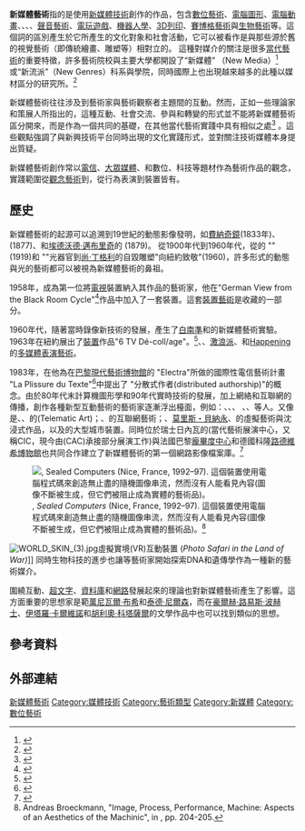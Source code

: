 '''新媒體藝術'''指的是使用[[新媒體|新媒體]][[技术|技術]]創作的作品，包含[[数位艺术|數位藝術]]、[[電腦圖形|電腦圖形]]、[[计算机动画|電腦動畫]]、{{tsl|en|Virtual_art||虛擬藝術}}、{{tsl|en|Internet_art||網路藝術}}、{{tsl|en|Interactive_art||互動藝術}}、[[聲音藝術|聲音藝術]]、[[电子游戏|電玩遊戲]]、[[机器人学|機器人學]]、[[3D打印|3D列印]]、[[賽博格藝術|賽博格藝術]]與[[生物藝術|生物藝術]]等。這個詞的區別產生於它所產生的文化對象和社會活動，它可以被看作是與那些源於舊的視覺藝術（即傳統繪畫、雕塑等）相對立的。 這種對媒介的關注是很多[[當代藝術|當代藝術]]的重要特徵，許多藝術院校與主要大學都開設了“新媒體” （New Media）<ref>{{cite web|url=http://www.academyart.edu/computer-arts-school/outline.html|title=Web Design & New Media|work=academyart.edu|access-date=2009-10-28|archive-url=https://web.archive.org/web/20140604041635/http://www.academyart.edu/computer-arts-school/outline.html|archive-date=2014-06-04}}</ref>或“新流派”（New Genres）科系與學院，同時國際上也出現越來越多的此種以媒材區分的研究所。<ref>{{cite web|url=http://artexetra.files.wordpress.com/2009/02/shanken_art_industry_academy.pdf|last=Shanken|first=Edward A.|title=Artists in Industry and the Academy: Collaborative Research, Interdisciplinary Scholarship, and the Creation and Interpretation of Hybrid Forms|work=Leonardo 38:5 (2005)|pages=415–18|access-date=2021-01-01|archive-date=2011-08-11|archive-url=https://web.archive.org/web/20110811210451/http://artexetra.files.wordpress.com/2009/02/shanken_art_industry_academy.pdf|dead-url=no}}</ref>

新媒體藝術往往涉及到藝術家與藝術觀察者主題間的互動。然而，正如一些理論家和策展人所指出的，這種互動、社會交流、參與和轉變的形式並不能將新媒體藝術區分開來，而是作為一個共同的基礎，在其他當代藝術實踐中具有相似之處<ref>{{cite web|title=Contemporary Art and New Media: Toward a Hybrid Discourse?|url=http://hybridge.wordpress.com/2011/02/15/writings-media/|access-date=2021-01-01|archive-date=2013-11-06|archive-url=https://web.archive.org/web/20131106095455/http://hybridge.wordpress.com/2011/02/15/writings-media/|dead-url=no}}</ref> 。這些觀點強調了與新興技術平台同時出現的文化實踐形式，並對關注技術媒體本身提出質疑。

新媒體藝術創作常以[[電信|電信]]、[[大眾媒體|大眾媒體]]、和數位、科技等題材作為藝術作品的觀念，實踐範圍從[[觀念藝術|觀念藝術]]到{{tsl|en|Virtual_art||虛擬藝術}}，從行為表演到裝置皆有。

== 歷史 ==

新媒體藝術的起源可以追溯到19世紀的動態影像發明，如[[費納奇鏡|費納奇鏡]](1833年)、{{tsl|en|praxinoscope||活動視鏡}}(1877)、和[[埃德沃德·邁布里奇|埃德沃德·邁布里奇]]的{{tsl|en|zoopraxiscope||動物實驗鏡}} (1879)。 從1900年代到1960年代，從{{tsl|en|Thomas Wilfred||托馬斯・威爾弗雷德}}的 "{{tsl|en|Lumia art||Lumia}}"(1919)和 "{{tsl|en|Clavilux||Clavilux}}"光器官到[[尚·丁格利|尚·丁格利]]的自毀雕塑"向紐約致敬"(1960)，許多形式的動態與光的藝術都可以被視為新媒體藝術的鼻祖。

1958年，{{tsl|en|Wolf_Vostell||沃爾夫・沃斯泰爾}}成為第一位將[[電視|電視]]裝置納入其作品的藝術家，他在"German View from the Black Room Cycle"<ref>{{cite web|url=http://www.medienkunstnetz.de/works/deutscher-ausblick/|title=Media Art Net - Vostell，Wolf：German View from the Black Room Cycle|work=medienkunstnetz.de|access-date=2021-02-23|archive-date=2018-09-23|archive-url=https://web.archive.org/web/20180923224634/http://www.medienkunstnetz.de/works/deutscher-ausblick/|dead-url=no}}</ref>作品中加入了一套裝置。這套[[裝置藝術|裝置藝術]]是{{tsl|en|Berlinische Galerie||柏林畫廊}}收藏的一部分。

1960年代，隨著當時錄像新技術的發展，產生了[[白南準|白南準]]和{{tsl|en|Wolf_Vostell||沃爾夫・沃斯泰爾}}的新媒體藝術實驗。1963年在紐約{{tsl|en| Smolin Gallery||斯莫林畫廊}}展出了[[裝置藝術|裝置]]作品"6 TV Dé-coll/age"。<ref>{{cite web|url=http://www.medienkunstnetz.de/works/television-decollage/|title=Media Art Net - Vostell, Wolf: Television Décollage|work=medienkunstnetz.de|access-date=2021-02-23|archive-date=2012-03-30|archive-url=https://web.archive.org/web/20120330110603/http://www.medienkunstnetz.de/works/television-decollage/|dead-url=no}}</ref>{{tsl|en|A. Michael Noll||A. Michael Noll}}、{{tsl|en|E.A.T.||E.A.T}}、[[激浪派|激浪派]]、和[[Happening|Happening]]的[[多媒體|多媒體]][[表演藝術|表演藝術]]。

1983年，{{tsl|en|Roy Ascott||羅伊・阿斯科特}}在他為{{tsl|en|Frank Popper||弗蘭克・波普爾}}在[[巴黎现代艺术博物馆|巴黎現代藝術博物館]]的 "Electra"所做的國際性電信藝術計畫 "La Plissure du Texte"<ref>{{cite web|url=http://timeline.1904.cc/tiki-index.php?page=La+Plissure+du+Texte|title=La Plissure du Texte|work=1904.cc|archive-url=https://web.archive.org/web/20150402201801/http://timeline.1904.cc/tiki-index.php?page=La+Plissure+du+Texte|archive-date=2015-04-02}}</ref>中提出了 "分散式作者(distributed authorship)"的概念。由於80年代末計算機圖形學和90年代實時技術的發展，加上網絡和互聯網的傳播，創作各種新型互動藝術的藝術家逐漸浮出檯面，例如：{{tsl|en|Ken Feingold||肯・費戈德}}、{{tsl|en|Lynn Hershman Leeson||林恩・赫什曼・利森}}、{{tsl|en|David Rokeby||大衛-羅克比}}、 {{tsl|en|Ken Rinaldo||肯・里納爾多}}、{{tsl|en|Perry Hoberman||佩里・霍伯曼}}、{{tsl|en|Tamas Waliczky||塔瑪斯・瓦利茨基}}等人。又像是{{tsl|en|Roy Ascott||羅伊・阿斯科特}}、{{tsl|en|Paul Sermon||保羅-塞蒙}}、{{tsl|en|Michael Bielický||邁克爾・比耶利基}}的{{tsl|en|telematic art||電信藝術}}(Telematic Art)；{{tsl|en|Vuk Ćosić||武克・喬西奇}}、{{tsl|en|Jodi (art collective)||喬迪}}的互聯網藝術；{{tsl|en|Jeffrey Shaw||傑弗里・肖}}、[[莫里斯·贝纳永|莫里斯・貝納永]]、{{tsl|en|Monika Fleischmann||莫妮卡・弗萊施曼}}的虛擬藝術與沈浸式作品，以及{{tsl|en|Rafael Lozano-Hemmer||拉斐爾・洛薩諾・海默}}的大型城市裝置。同時位於瑞士日內瓦的{{tsl|en|Centre pour l'Image Contemporaine||Centre pour l'Image Contemporaine}}(當代藝術展演中心，又稱CIC，現今由{{tsl|en|Centre d’Art Contemporain Genève||Centre d'art contemporain}}(CAC)承接部分展演工作)與法國巴黎[[龐畢度中心|龐畢度中心]]和德國科隆[[路德維希博物館|路德維希博物館]]也共同合作建立了新媒體藝術的第一個網路影像檔案庫。<ref>{{cite web|url=http://www.newmedia-art.org/index_en.htm|title=Nouveaux Media - New Media - Neue Medien|website=www.newmedia-art.org|access-date=2021-02-23|archive-date=2015-02-16|archive-url=https://web.archive.org/web/20150216140611/http://newmedia-art.org/index_en.htm|dead-url=no}}</ref>

[[File:Programmed Machines installation by Maurizio Bolognini.jpg|thumb|right| {{tsl|en|Maurizio Bolognini||Maurizio Bolognini}}, ''Sealed Computers'' (Nice, France, 1992–97). 這個裝置使用電腦程式碼來創造無止盡的隨機圖像串流，然而沒有人能看見內容(圖像不斷被生成，但它們被阻止成為實體的藝術品)。<ref>Andreas Broeckmann, "Image, Process, Performance, Machine: Aspects of an Aesthetics of the Machinic", in {{citation
|title=Media Art Histories
|url=http://leonardo.info/isast/leobooks/books/grau2.html
|year=2007
|author=Oliver Grau (ed.)
|publisher=[[麻省理工学院出版社|MIT Press]]
|location=Cambridge
|isbn=978-0-262-07279-3
|accessdate=2021-02-23
|archive-date=2011-07-21
|archive-url=https://web.archive.org/web/20110721113317/http://leonardo.info/isast/leobooks/books/grau2.html
|dead-url=no
}}, pp. 204-205.</ref>]]

[[File:WORLD_SKIN_(3).jpg|thumb]]虛擬實境(VR)互動裝置 (''Photo Safari in the Land of War)'']]
同時生物科技的進步也讓{{tsl|en|Eduardo Kac||愛德華多・卡克}}等藝術家開始探索DNA和遺傳學作為一種新的藝術媒介。

圍繞互動、[[超文字|超文字]]、[[資料庫|資料庫]]和[[電腦網路|網路]]發展起來的理論也對新媒體藝術產生了影響。這方面重要的思想家是範[[萬尼瓦爾·布希|萬尼瓦爾·布希]]和[[泰德·尼爾森|泰德·尼爾森]]，而在[[豪爾赫·路易斯·波赫士|豪爾赫·路易斯·波赫士]]、[[伊塔罗·卡尔维诺|伊塔羅·卡爾維諾]]和[[胡利奥·科塔萨尔|胡利奧·科塔薩爾]]的文學作品中也可以找到類似的思想。

== 參考資料 ==
{{reflist}}
== 外部連結 ==

{{Authority control}}

[[Category:新媒體藝術|]]
[[Category:媒體技術|Category:媒體技術]]
[[Category:藝術類型|Category:藝術類型]]
[[Category:新媒體|Category:新媒體]]
[[Category:數位藝術|Category:數位藝術]]